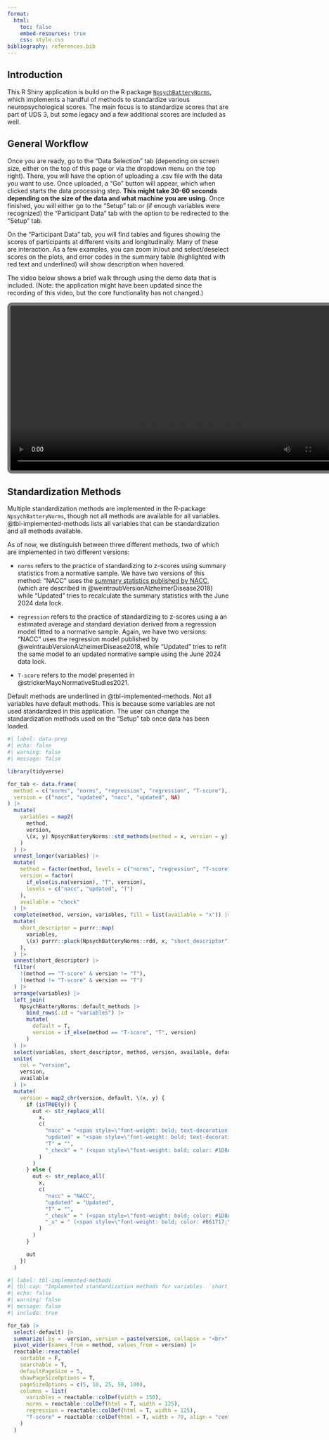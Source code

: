 ```yaml
---
format:
  html:
    toc: false
    embed-resources: true
    css: style.css
bibliography: references.bib
---
```


## Introduction

This R Shiny application is build on the R package [`NpsychBatteryNorms`](https://rmtrane.github.io/NpsychBatteryNorms), which implements a handful of methods to standardize various 
neuropsychological scores. The main focus is to standardize scores that are part 
of UDS 3, but some legacy and a few additional scores are included as well.  

## General Workflow 

Once you are ready, go to the "Data Selection" tab (depending on screen size, 
either on the top of this page or via the dropdown menu on the top right). 
There, you will have the option of uploading a .csv file with the data you want 
to use. Once uploaded, a "Go" button will appear, which when clicked starts the 
data processing step. **This might take 30-60 seconds depending on the size of 
the data and what machine you are using.** Once finished, you will either go to 
the "Setup" tab or (if enough variables were recognized) the "Participant Data" 
tab with the option to be redirected to the "Setup" tab. 

On the "Participant Data" tab, you will find tables and figures showing the 
scores of participants at different visits and longitudinally. Many of these are
interaction. As a few examples, you can zoom in/out and select/deselect scores 
on the plots, and error codes in the summary table (highlighted with red text 
and underlined) will show description when hovered.

The video below shows a brief walk through using the demo data that is included. 
(Note: the application might have been updated since the recording of this video,
but the core functionality has not changed.)

<center>
  <video width="750px" controls style="border-style: solid; border-width: 7px; border-color: #757575; border-radius: 10px;">
    <source src="https://github.com/rmtrane/NpsychAssessmentTool/raw/refs/heads/main/inst/qmd/walk-through.mp4" type="video/mp4" data-external="1">
    <!-- <source src="walk-through.mp4" type="video/mp4"> -->
  </video>
</center>

## Standardization Methods

Multiple standardization methods are implemented in the R-package 
`NpsychBatteryNorms`, though not all methods are available for all variables. 
@tbl-implemented-methods lists all variables that can be standardization and all
methods available.

As of now, we distinguish between three different methods, two of which are
implemented in two different versions:

* `norms` refers to the practice of standardizing to z-scores using summary 
statistics from a normative sample. We have two versions of this method: "NACC" 
uses the [summary statistics published by NACC](https://files.alz.washington.edu/documentation/uds3-means.pdf), 
(which are described in @weintraubVersionAlzheimerDisease2018) while "Updated" 
tries to recalculate the summary statistics with the June 2024 data lock.

* `regression` refers to the practice of standardizing to z-scores using a 
an estimated average and standard deviation derived from a regression model 
fitted to a normative sample. Again, we have two versions: "NACC" uses the 
regression model published by @weintraubVersionAlzheimerDisease2018, while 
"Updated" tries to refit the same model to an updated normative sample using the
June 2024 data lock. 

* `T-score` refers to the model presented in @strickerMayoNormativeStudies2021.

Default methods are underlined in @tbl-implemented-methods. Not all variables 
have default methods. This is because some variables are not used standardized 
in this application. The user can change the standardization methods used on the
"Setup" tab once data has been loaded.


```r
#| label: data-prep
#| echo: false
#| warning: false
#| message: false

library(tidyverse)

for_tab <- data.frame(
  method = c("norms", "norms", "regression", "regression", "T-score"),
  version = c("nacc", "updated", "nacc", "updated", NA)
) |>
  mutate(
    variables = map2(
      method,
      version,
      \(x, y) NpsychBatteryNorms::std_methods(method = x, version = y)
    )
  ) |>
  unnest_longer(variables) |>
  mutate(
    method = factor(method, levels = c("norms", "regression", "T-score")),
    version = factor(
      if_else(is.na(version), "T", version),
      levels = c("nacc", "updated", "T")
    ),
    available = "check"
  ) |>
  complete(method, version, variables, fill = list(available = "x")) |>
  mutate(
    short_descriptor = purrr::map(
      variables,
      \(x) purrr::pluck(NpsychBatteryNorms::rdd, x, "short_descriptor")
    ),
  ) |>
  unnest(short_descriptor) |>
  filter(
    !(method == "T-score" & version != "T"),
    !(method != "T-score" & version == "T")
  ) |>
  arrange(variables) |>
  left_join(
    NpsychBatteryNorms::default_methods |>
      bind_rows(.id = "variables") |>
      mutate(
        default = T,
        version = if_else(method == "T-score", "T", version)
      )
  ) |>
  select(variables, short_descriptor, method, version, available, default) |>
  unite(
    col = "version",
    version,
    available
  ) |>
  mutate(
    version = map2_chr(version, default, \(x, y) {
      if (isTRUE(y)) {
        out <- str_replace_all(
          x,
          c(
            "nacc" = "<span style=\"font-weight: bold; text-decoration: underline;\">NACC</span>",
            "updated" = "<span style=\"font-weight: bold; text-decoration: underline;\">Updated</span>",
            "T" = "",
            "_check" = " (<span style=\"font-weight: bold; color: #1D8A28; text-decoration: underline;\">&#10003;</span>)"
          )
        )
      } else {
        out <- str_replace_all(
          x,
          c(
            "nacc" = "NACC",
            "updated" = "Updated",
            "T" = "",
            "_check" = " (<span style=\"font-weight: bold; color: #1D8A28;\">&#10003;</span>)",
            "_x" = " (<span style=\"font-weight: bold; color: #B61717;\">&#10007;</span>)"
          )
        )
      }

      out
    })
  )
```


```r
#| label: tbl-implemented-methods
#| tbl-cap: "Implemented standardization methods for variables. `short_descriptor` is the short description included in the RDD while `norms`, `regression`, and `T-score` columns refer to implemented methods."
#| echo: false
#| warning: false
#| message: false
#| include: true

for_tab |>
  select(-default) |>
  summarize(.by = -version, version = paste(version, collapse = "<br>")) |>
  pivot_wider(names_from = method, values_from = version) |>
  reactable::reactable(
    sortable = F,
    searchable = T,
    defaultPageSize = 5,
    showPageSizeOptions = T,
    pageSizeOptions = c(5, 10, 25, 50, 100),
    columns = list(
      variables = reactable::colDef(width = 150),
      norms = reactable::colDef(html = T, width = 125),
      regression = reactable::colDef(html = T, width = 125),
      "T-score" = reactable::colDef(html = T, width = 70, align = "center")
    )
  )
```

